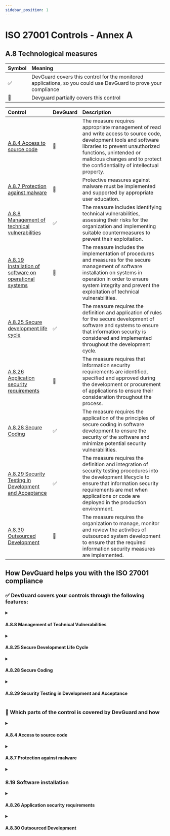 ```yaml
---
sidebar_position: 1
---
```

# ISO 27001 Controls - Annex A

## A.8 Technological measures

| Symbol | Meaning |
| :----- | :---- |
| ✅ | DevGuard covers this control for the monitored applications, so you could use DevGuard to prove your compliance |
| 🔵 | Devguard partially covers this control |


| Control | DevGuard | Description | 
| :----- | :---- | :---- | 
| [A.8.4 Access to source code](#a84-access-to-source-code)          | 🔵 |The measure requires appropriate management of read and write access to source code, development tools and software libraries to prevent unauthorized functions, unintended or malicious changes and to protect the confidentiality of intellectual property.|  
| [A.8.7 Protection against malware](a87-protection-against-malware) | 🔵| Protective measures against malware must be implemented and supported by appropriate user education.|  
| [A.8.8 Management of technical vulnerabilities](#a88-management-of-technical-vulnerabilities) | ✅ | The measure includes identifying technical vulnerabilities, assessing their risks for the organization and implementing suitable countermeasures to prevent their exploitation.|
| [A.8.19 Installation of software on operational systems ](#a819-installation-of-software-on-operational-systems) | 🔵 | The measure includes the implementation of procedures and measures for the secure management of software installation on systems in operation in order to ensure system integrity and prevent the exploitation of technical vulnerabilities.|
| [A.8.25 Secure development life cycle](#a825-secure-development-life-cycle) | ✅ | The measure requires the definition and application of rules for the secure development of software and systems to ensure that information security is considered and implemented throughout the development cycle.|
| [A.8.26 Application security requirements ](#a826-application-security-requirements) | 🔵 | The measure requires that information security requirements are identified, specified and approved during the development or procurement of applications to ensure their consideration throughout the process.|
| [A.8.28 Secure Coding ](#a828-secure-coding)                       | ✅  | The measure requires the application of the principles of secure coding in software development to ensure the security of the software and minimize potential security vulnerabilities.|
| [A.8.29 Security Testing in Development and Acceptance](#a829-security-testing-in-development-and-acceptance) | ✅  | The measure requires the definition and integration of security testing procedures into the development lifecycle to ensure that information security requirements are met when applications or code are deployed in the production environment.|
| [A.8.30 Outsourced Development](#a830-outsourced-development)      |  🔵  | The measure requires the organization to manage, monitor and review the activities of outsourced system development to ensure that the required information security measures are implemented.|



## How DevGuard helps you with the ISO 27001 compliance



### ✅ DevGuard covers your controls through the following features:

<details>
<summary>

#### A.8.8 Management of Technical Vulnerabilities

</summary>


- Identification and documentation of vulnerabilities in your codebase through static code analysis and dynamic code analysis.  
- Identification and documentation of software components and libraries in your codebase through SBOM (Software Bill of Materials) generation, listing all software components with their versions.  
- Automatic generation and documentation of an SBOM with versions for each new change in the codebase.  
- Identification and documentation of vulnerabilities in the dependencies of your codebase through dependency scanning. This includes detecting known vulnerabilities in databases such as NVD (National Vulnerability Database) and GitHub repositories.  
- Verification of available patches for the vulnerabilities in dependencies, along with guidance on how to apply them.  
- Prioritization of vulnerabilities in your codebase and dependencies, enabling you to address the most critical issues first.  
- Continuous monitoring of vulnerabilities in your codebase and dependencies to track whether they have been resolved.
- Documentation of the vulnerabilities in your codebase and dependencies, and the fixes applied to address them.
</details>




<details>
<summary>

#### A.8.25 Secure Development Life Cycle

</summary>

- The pipeline is designed to be secure by default, adhering to best practices outlined by OWASP.  
- Monitoring the software development lifecycle by displaying which threats are mitigated and which are not, based on SLSA (Supply Chain Levels for Software Artifacts) Model.
- Ensuring the integrity of the codebase and protecting it from unauthorized changes through in-toto.  

</details>






<details>
<summary>

#### A.8.28 Secure Coding

</summary>

- Identification and documentation of secrets and credentials in your codebase through secret scanning.  
- Identification and documentation of software components and libraries in your codebase through SBOM (Software Bill of Materials) generation, listing all software components with their versions.  
- Automatic generation and documentation of an SBOM with versions for each new change in the codebase.  
- Identification and documentation of vulnerabilities in the dependencies of your codebase through dependency scanning. This includes detecting known vulnerabilities in databases such as NVD (National Vulnerability Database) and GitHub repositories.  
- Calculation and documentation of the risk of vulnerabilities in your codebase and dependencies through risk analysis.  
- Ensuring the integrity of the codebase and protection from unauthorized changes through in-toto.  
- Prioritization of vulnerabilities in your codebase and dependencies, enabling you to address the most critical issues first.  
- Identification and documentation of licenses in your codebase through license scanning.  

</details>






<details>
<summary>

#### A.8.29 Security Testing in Development and Acceptance

</summary>

- The requirements for information security—integrity, availability, and confidentiality—can be customized. Based on these requirements, the risks of vulnerabilities are calculated and documented through risk analysis.  
- Adherence to secure coding principles. See [A.8.28 Secure Coding](#a828-secure-coding).  

</details>




### 🔵 Which parts of the control is covered by DevGuard and how

<details>
<summary>

#### A.8.4 Access to source code

</summary>

- Ensuring the integrity of the codebase and protection from unauthorized changes through in-toto.  

</details>


<details>

<summary>

#### A.8.7 Protection against malware 

</summary>

- identification and fix of vulnerabilities in your codebase and dependencies through management of technical vulnerabilities. see [A.8.8 Management of Technical Vulnerabilities](#a88-management-of-technical-vulnerabilities).

</details>




<details >

<summary>

### 8.19 Software installation 

</summary>

- Automatic generation and documentation of an SBOM with versions for each new change in the codebase. so can check all updating the liberaries 

</details>





<details>
<summary>

#### A.8.26 Application security requirements

</summary>


- The requirements for information security—integrity, availability, and confidentiality—can be customized. Based on these requirements, the risks of vulnerabilities are calculated and documented through risk analysis.



</details>






<details>
<summary>

#### A.8.30 Outsourced Development

</summary>

If DevGuard is integrated into the outsourced development process:  
- Identification and documentation of vulnerabilities in the dependencies of the outsourced codebase can be performed.  
- Ensuring the integrity of the codebase and protection from unauthorized changes through in-toto.  

</details>


